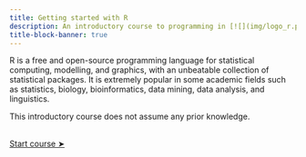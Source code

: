 ```yaml
---
title: Getting started with R
description: An introductory course to programming in [![](img/logo_r.png){width="1.4em" fig-alt="noshadow"}](https://www.r-project.org/)
title-block-banner: true
---
```


:::{.topdef}

R is a free and open-source programming language for statistical computing, modelling, and graphics, with an unbeatable collection of statistical packages. It is extremely popular in some academic fields such as statistics, biology, bioinformatics, data mining, data analysis, and linguistics.

This introductory course does not assume any prior knowledge.

:::

<br>
[[Start course ➤](intro_run.qmd)]{.topinline}
